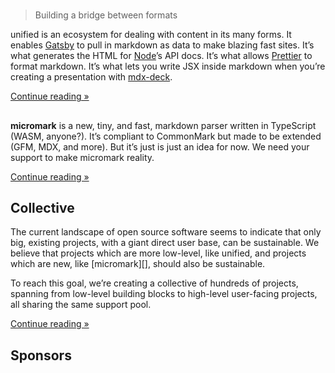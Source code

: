 
# <Logo name="unified" />

> Building a bridge between formats

unified is an ecosystem for dealing with content in its many forms.
It enables [Gatsby][] to pull in markdown as data to make blazing fast sites.
It’s what generates the HTML for [Node][]’s API docs.
It’s what allows [Prettier][] to format markdown.
It’s what lets you write JSX inside markdown when you’re creating a
presentation with [mdx-deck][].

[Continue reading »](/about)

## <Logo name="micromark" /><Indicator />

**micromark** is a new, tiny, and fast, markdown parser written in TypeScript
(WASM, anyone?).
It’s compliant to CommonMark but made to be extended (GFM, MDX, and more).
But it’s just is just an idea for now.
We need your support to make micromark reality.

[Continue reading »](/micromark)

## Collective<Indicator />

The current landscape of open source software seems to indicate that only big,
existing projects, with a giant direct user base, can be sustainable.
We believe that projects which are more low-level, like unified, and projects
which are new, like [micromark][], should also be sustainable.

To reach this goal, we’re creating a collective of hundreds of projects,
spanning from low-level building blocks to high-level user-facing projects,
all sharing the same support pool.

[Continue reading »](/collective)

## Sponsors

<!-- TODO: list of sponsors. -->

<!-- Definitions -->

[gatsby]: https://www.gatsbyjs.org

[node]: https://nodejs.org/en/

[prettier]: https://prettier.io

[mdx-deck]: https://github.com/jxnblk/mdx-deck

[remark]: https://github.com/remarkjs/remark

[mdx]: https://github.com/mdx-js/mdx
